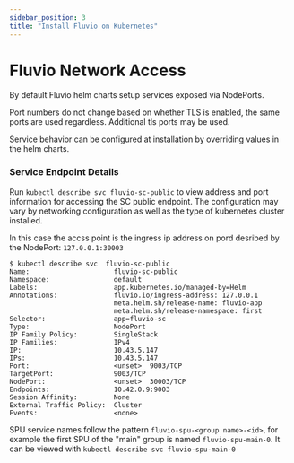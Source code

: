 ```yaml
---
sidebar_position: 3
title: "Install Fluvio on Kubernetes"
---
```


# Fluvio Network Access

By default Fluvio helm charts setup services exposed via NodePorts.

Port numbers do not change based on whether TLS is enabled, the same ports are used regardless. Additional tls ports may be used.

Service behavior can be configured at installation by overriding values in the helm charts.

### Service Endpoint Details

Run `kubectl describe svc fluvio-sc-public` to view address and port information for accessing the SC public endpoint.
The configuration may vary by networking configuration as well as the type of kubernetes cluster installed.

In this case the accss point is the ingress ip address on pord desribed by the NodePort: `127.0.0.1:30003`

```shell
$ kubectl describe svc  fluvio-sc-public
Name:                     fluvio-sc-public
Namespace:                default
Labels:                   app.kubernetes.io/managed-by=Helm
Annotations:              fluvio.io/ingress-address: 127.0.0.1
                          meta.helm.sh/release-name: fluvio-app
                          meta.helm.sh/release-namespace: first
Selector:                 app=fluvio-sc
Type:                     NodePort
IP Family Policy:         SingleStack
IP Families:              IPv4
IP:                       10.43.5.147
IPs:                      10.43.5.147
Port:                     <unset>  9003/TCP
TargetPort:               9003/TCP
NodePort:                 <unset>  30003/TCP
Endpoints:                10.42.0.9:9003
Session Affinity:         None
External Traffic Policy:  Cluster
Events:                   <none>
```


SPU service names follow the pattern `fluvio-spu-<group name>-<id>`, for example the first SPU of the "main" group is named `fluvio-spu-main-0`. It can be viewed with `kubectl describe svc fluvio-spu-main-0`
